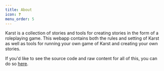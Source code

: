 ```yaml
---
title: About
icon: ❓
menu_order: 5
---
```


Karst is a collection of stories and tools for creating stories in the form of a roleplaying game. This webapp contains both the rules and setting of Karst as well as tools for running your own game of Karst and creating your own stories.

If you'd like to see the source code and raw content for all of this, you can do so [here](https://github.com/karst-club/karst).
